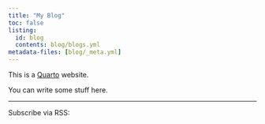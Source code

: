 ```yaml
---
title: "My Blog"
toc: false
listing: 
  id: blog
  contents: blog/blogs.yml
metadata-files: [blog/_meta.yml]
---
```


This is a [Quarto](https://quarto.org/docs/websites) website.

You can write some stuff here.

---

Subscribe via RSS: [<i class="bi bi-rss"></i>](index.xml)

:::{.blog}
:::

